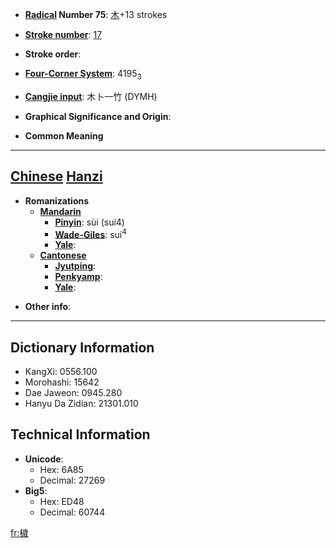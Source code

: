 * '''[[Wiktionary:Chinese radical index| Radical]] Number 75''': [[Wiktionary:Chinese radical index 木|木]]+13 strokes

* '''[[Wiktionary:Chinese total strokes index|Stroke number]]''': [[Wiktionary:Chinese total strokes index 17|17]]

* '''Stroke order''': 

* '''[[Wiktionary:Chinese four corner index|Four-Corner System]]''': 4195<sub>3</sub>

* '''[[Wiktionary:Chinese Cangjie index|Cangjie input]]''': 木卜一竹 (DYMH)

* '''Graphical Significance and Origin''': 

* '''Common Meaning'''

----

== [[Chinese]] [[Hanzi]] ==

* '''Romanizations'''
** '''[[Mandarin]]'''
*** '''[[Pinyin]]''': sùi (sui4)
*** '''[[Wade-Giles]]''': sui<sup>4</sup>
*** '''[[Yale]]''': 
** '''[[Cantonese]]'''
*** '''[[Jyutping]]''':
*** '''[[Penkyamp]]''': 
*** '''[[Yale]]''': 

* '''Other info''': 

----

== Dictionary Information ==

* KangXi: 0556.100
* Morohashi: 15642
* Dae Jaweon: 0945.280
* Hanyu Da Zidian: 21301.010

== Technical Information ==

* '''Unicode''':
** Hex: 6A85
** Decimal: 27269
* '''Big5''':
** Hex: ED48
** Decimal: 60744

[[fr:檅]]